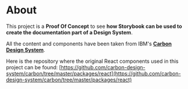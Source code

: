 
<Meta title="Get started/About" />

# About

This project is a **Proof Of Concept** to see **how Storybook can be used to create the documentation part of a Design System**.

All the content and components have been taken from IBM's **[Carbon Design System](https://www.carbondesignsystem.com/)**.

Here is the repository where the original React components used in this project can be found:
[https://github.com/carbon-design-system/carbon/tree/master/packages/react](https://github.com/carbon-design-system/carbon/tree/master/packages/react)
